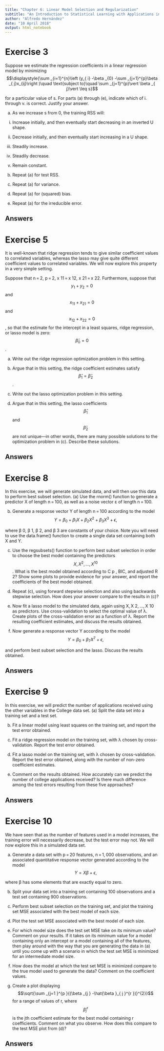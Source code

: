 ```yaml
---
title: "Chapter 6: Linear Model Selection and Regularization"
subtitle: "An Introduction to Statistical Learning with Applications in R"
author: "Alfredo Hernández"
date: "10 April 2018"
output: html_notebook
---
```



# Exercise 3

Suppose we estimate the regression coefficients in a linear regression model by minimizing
  $$\displaystyle{\sum _{i=1}^{n}\left (y_{ i} -\beta _{0} -\sum _{j=1}^{p}\beta _{ j}x_{ij}\right )\quad \text{subject to}\quad \sum _{j=1}^{p}\vert \beta _{ j}\vert \leq s}$$  
 
for a particular value of s. For parts (a) through (e), indicate which of i. through v. is correct. Justify your answer.

(a)	
As we increase s from 0, the training RSS will:
i.	
Increase initially, and then eventually start decreasing in an inverted U shape.
 
ii.	
Decrease initially, and then eventually start increasing in a U shape.
 
iii.	
Steadily increase.
 
iv.	
Steadily decrease.
 
v.	
Remain constant.
 
 
(b)	
Repeat (a) for test RSS.
 
(c)	
Repeat (a) for variance.
 
(d)	
Repeat (a) for (squared) bias.
 
(e)	
Repeat (a) for the irreducible error.

## Answers


######################################################################

# Exercise 5

	
It is well-known that ridge regression tends to give similar coefficient values to correlated variables, whereas the lasso may give quite different coefficient values to correlated variables. We will now explore this property in a very simple setting.

Suppose that n = 2, p = 2, x 11 = x 12, x 21 = x 22. Furthermore, suppose that   $$y_{1} + y_{2} = 0$$   and   $$x_{11} + x_{21} = 0$$   and   $$x_{12} + x_{22} = 0$$  , so that the estimate for the intercept in a least squares, ridge regression, or lasso model is zero:   $$\hat{\beta }_{0} = 0$$  .

(a)	
Write out the ridge regression optimization problem in this setting.
 
(b)	
Argue that in this setting, the ridge coefficient estimates satisfy   $$\hat{\beta }_{1} =\hat{\beta } _{2}$$  .
 
(c)	
Write out the lasso optimization problem in this setting.
 
(d)	
Argue that in this setting, the lasso coefficients   $$\hat{\beta }_{1}$$   and   $$\hat{\beta }_{2}$$   are not unique—in other words, there are many possible solutions to the optimization problem in (c). Describe these solutions.

## Answers

######################################################################

# Exercise 8

	
In this exercise, we will generate simulated data, and will then use this data to perform best subset selection.
(a)	
Use the rnorm() function to generate a predictor X of length n = 100, as well as a noise vector ε of length n = 100.
 
(b)	
Generate a response vector Y of length n = 100 according to the model
  $$\displaystyle{Y =\beta _{0} +\beta _{1}X +\beta _{2}{X}^{2} +\beta _{ 3}{X}^{3}+\epsilon,}$$  
 
where β 0, β 1, β 2, and β 3 are constants of your choice.
Note you will need to use the data.frame() function to create a single data set containing both X and Y.
 
(c)	
Use the regsubsets() function to perform best subset selection in order to choose the best model containing the predictors   $$X,{X}^{2},\ldots,{X}^{10}$$  . What is the best model obtained according to C p , BIC, and adjusted R 2? Show some plots to provide evidence for your answer, and report the coefficients of the best model obtained.
 
(d)	
Repeat (c), using forward stepwise selection and also using backwards stepwise selection. How does your answer compare to the results in (c)?
 
(e)	
Now fit a lasso model to the simulated data, again using X, X 2, …, X 10 as predictors. Use cross-validation to select the optimal value of λ. Create plots of the cross-validation error as a function of λ. Report the resulting coefficient estimates, and discuss the results obtained.
 
(f)	
Now generate a response vector Y according to the model
  $$\displaystyle{Y =\beta _{0} +\beta _{7}{X}^{7}+\epsilon,}$$  
 
and perform best subset selection and the lasso. Discuss the results obtained.

## Answers

######################################################################

# Exercise 9

In this exercise, we will predict the number of applications received using the other variables in the College data set.
(a)	
Split the data set into a training set and a test set.
 
(b)	
Fit a linear model using least squares on the training set, and report the test error obtained.
 
(c)	
Fit a ridge regression model on the training set, with λ chosen by cross-validation. Report the test error obtained.
 
(d)	
Fit a lasso model on the training set, with λ chosen by cross-validation. Report the test error obtained, along with the number of non-zero coefficient estimates.
 
(g)	
Comment on the results obtained. How accurately can we predict the number of college applications received? Is there much difference among the test errors resulting from these five approaches?

## Answers

######################################################################

# Exercise 10

We have seen that as the number of features used in a model increases, the training error will necessarily decrease, but the test error may not. We will now explore this in a simulated data set.

(a)	
Generate a data set with p = 20 features, n = 1, 000 observations, and an associated quantitative response vector generated according to the model
  $$\displaystyle{Y = X\beta +\epsilon,}$$  
 
where β has some elements that are exactly equal to zero.
 
(b)	
Split your data set into a training set containing 100 observations and a test set containing 900 observations.
 
(c)	
Perform best subset selection on the training set, and plot the training set MSE associated with the best model of each size.
 
(d)	
Plot the test set MSE associated with the best model of each size.
 
(e)	
For which model size does the test set MSE take on its minimum value? Comment on your results. If it takes on its minimum value for a model containing only an intercept or a model containing all of the features, then play around with the way that you are generating the data in (a) until you come up with a scenario in which the test set MSE is minimized for an intermediate model size.
 
(f)	
How does the model at which the test set MSE is minimized compare to the true model used to generate the data? Comment on the coefficient values.
 
(g)	
Create a plot displaying   $$\sqrt{\sum _{j=1 }^{p }{(\beta _{j } -\hat{\beta }_{ j }^{r })}^{2}}$$   for a range of values of r, where   $$\hat{\beta }_{j}^{r}$$   is the jth coefficient estimate for the best model containing r coefficients. Comment on what you observe. How does this compare to the test MSE plot from (d)?

## Answers
